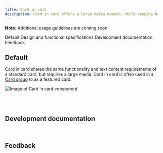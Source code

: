 ```yaml
---
title: Card in card
description: Card in card offers a large media moment, while keeping harmony in a card group.
---
```



<ComponentDescription name="Card in card" type="ui" />

<InlineNotification>

**Note:** Additional usage guidelines are coming soon.

</InlineNotification>

<AnchorLinks>

<AnchorLink>Default</AnchorLink>
<AnchorLink>Design and functional specifications</AnchorLink>
<AnchorLink>Development documentation</AnchorLink>
<AnchorLink>Feedback</AnchorLink>

</AnchorLinks>

## Default

Card in card shares the same functionality and text content requirements of a standard card, but requires a large media. Card in card is often used in a [Card group](https://www.ibm.com/standards/web/carbon-for-ibm-dotcom/components/card-group) to as a featured card.

<Row>
<Column colMd={8} colLg={8}>

![Image of Card in card component](../../images/component/card-in-card/components--card-in-card.jpg)

</Column>
</Row>


<br />

<SpecLinks name="Card in card" design="https://ibm.box.com/s/jad2fd65p56odcme9aoy1lgmuo1xaifu" />

<br />

## Development documentation

<ComponentStatus name="Card in card" type="ui" />

<br />

## Feedback

<ComponentFeedback />
